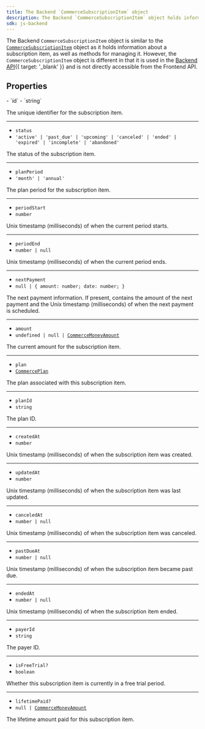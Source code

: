 ```yaml
---
title: The Backend `CommerceSubscriptionItem` object
description: The Backend `CommerceSubscriptionItem` object holds information about a subscription item of your application.
sdk: js-backend
---
```


<Include src="_partials/billing/api-experimental" />

The Backend `CommerceSubscriptionItem` object is similar to the [`CommerceSubscriptionItem`](/docs/references/javascript/types/commerce-subscription-item-resource) object as it holds information about a subscription item, as well as methods for managing it. However, the `CommerceSubscriptionItem` object is different in that it is used in the [Backend API](https://clerk.com/docs/reference/backend-api/model/commercesubscriptionitem){{ target: '_blank' }} and is not directly accessible from the Frontend API.

## Properties

<Properties>
  - `id`
  - `string`

  The unique identifier for the subscription item.

  ---

  - `status`
  - `'active' | 'past_due' | 'upcoming' | 'canceled' | 'ended' | 'expired' | 'incomplete' | 'abandoned'`

  The status of the subscription item.

  ---

  - `planPeriod`
  - `'month' | 'annual'`

  The plan period for the subscription item.

  ---

  - `periodStart`
  - `number`

  Unix timestamp (milliseconds) of when the current period starts.

  ---

  - `periodEnd`
  - `number | null`

  Unix timestamp (milliseconds) of when the current period ends.

  ---

  - `nextPayment`
  - `null | { amount: number; date: number; }`

  The next payment information. If present, contains the amount of the next payment and the Unix timestamp (milliseconds) of when the next payment is scheduled.

  ---

  - `amount`
  - <code>undefined | null | [CommerceMoneyAmount](/docs/references/javascript/types/commerce-money-amount)</code>

  The current amount for the subscription item.

  ---

  - `plan`
  - <code>[CommercePlan](/docs/references/backend/types/backend-commerce-plan)</code>

  The plan associated with this subscription item.

  ---

  - `planId`
  - `string`

  The plan ID.

  ---

  - `createdAt`
  - `number`

  Unix timestamp (milliseconds) of when the subscription item was created.

  ---

  - `updatedAt`
  - `number`

  Unix timestamp (milliseconds) of when the subscription item was last updated.

  ---

  - `canceledAt`
  - `number | null`

  Unix timestamp (milliseconds) of when the subscription item was canceled.

  ---

  - `pastDueAt`
  - `number | null`

  Unix timestamp (milliseconds) of when the subscription item became past due.

  ---

  - `endedAt`
  - `number | null`

  Unix timestamp (milliseconds) of when the subscription item ended.

  ---

  - `payerId`
  - `string`

  The payer ID.

  ---

  - `isFreeTrial?`
  - `boolean`

  Whether this subscription item is currently in a free trial period.

  ---

  - `lifetimePaid?`
  - <code>null | [CommerceMoneyAmount](/docs/references/javascript/types/commerce-money-amount)</code>

  The lifetime amount paid for this subscription item.
</Properties>
